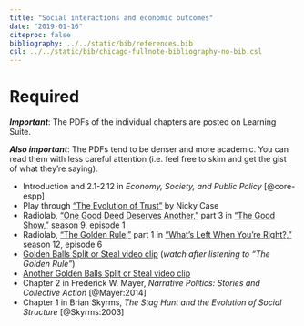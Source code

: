 ```yaml
---
title: "Social interactions and economic outcomes"
date: "2019-01-16"
citeproc: false
bibliography: ../../static/bib/references.bib
csl: ../../static/bib/chicago-fullnote-bibliography-no-bib.csl
---
```


# Required

***Important***: The PDFs of the individual chapters are posted on Learning Suite.

***Also important***: The PDFs tend to be denser and more academic. You can read them with less careful attention (i.e. feel free to skim and get the gist of what they're saying).

- <i class="fas fa-book"></i> Introduction and 2.1-2.12 in *Economy, Society, and Public Policy* [@core-espp]
- <i class="fas fa-trophy"></i> Play through ["The Evolution of Trust"](http://ncase.me/trust/) by Nicky Case
- <i class="fas fa-podcast"></i> Radiolab, ["One Good Deed Deserves Another,"](http://www.radiolab.org/story/104010-one-good-deed-deserves-another/) part 3 in ["The Good Show,"](http://www.radiolab.org/story/103951-the-good-show/) season 9, episode 1
- <i class="fas fa-podcast"></i> Radiolab, ["The Golden Rule,"](http://www.radiolab.org/story/golden-rule/) part 1 in ["What's Left When You're Right?,"](http://www.radiolab.org/story/whats-left-when-youre-right/) season 12, episode 6
- <i class="fab fa-youtube"></i> [Golden Balls Split or Steal video clip](https://www.youtube.com/watch?v=S0qjK3TWZE8) (*watch after listening to "The Golden Rule"*)
- <i class="fab fa-youtube"></i> [Another Golden Balls Split or Steal video clip](https://www.youtube.com/watch?v=p3Uos2fzIJ0)
- <i class="far fa-file-pdf"></i> Chapter 2 in Frederick W. Mayer, *Narrative Politics: Stories and Collective Action* [@Mayer:2014]
- <i class="far fa-file-pdf"></i> Chapter 1 in Brian Skyrms, *The Stag Hunt and the Evolution of Social Structure* [@Skyrms:2003]
